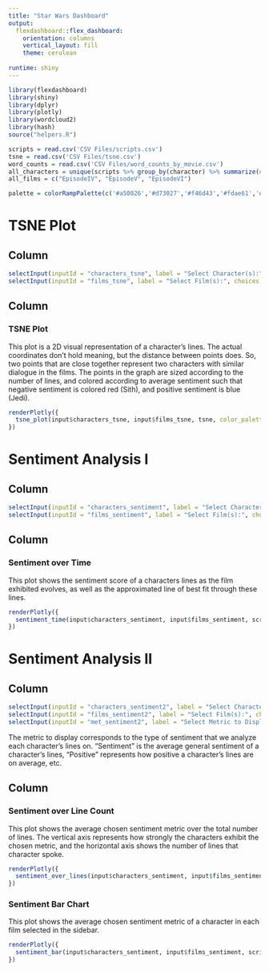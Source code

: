 ```yaml
---
title: "Star Wars Dashboard"
output: 
  flexdashboard::flex_dashboard:
    orientation: columns
    vertical_layout: fill
    theme: cerulean
    
runtime: shiny
---
```


```r
library(flexdashboard)
library(shiny)
library(dplyr)
library(plotly)
library(wordcloud2)
library(hash)
source("helpers.R")
```

```r

scripts = read.csv('CSV Files/scripts.csv')
tsne = read.csv('CSV Files/tsne.csv')
word_counts = read.csv('CSV Files/word_counts_by_movie.csv')
all_characters = unique(scripts %>% group_by(character) %>% summarize(n = n()) %>% arrange(desc(n)) %>% select(character))$character
all_films = c("EpisodeIV", "EpisodeV", "EpisodeVI")

palette = colorRampPalette(c('#a50026','#d73027','#f46d43','#fdae61','#fee090','#e0f3f8','#abd9e9','#74add1','#4575b4','#313695'))

```


TSNE Plot
=======================================================================



Column {.sidebar data-width=200}
-------------------------------------------------------------------
```r
selectInput(inputId = "characters_tsne", label = "Select Character(s):", choices = c("All Characters", all_characters), multiple = TRUE, selected = "All Characters")
selectInput(inputId = "films_tsne", label = "Select Film(s):", choices = c("All Films", all_films), multiple = TRUE, selected = "All Films")
```


Column {}
-----------------------------------------------------------------------

### TSNE Plot

This plot is a 2D visual representation of a character's lines. The actual coordinates don't hold meaning, but the distance between points does. So, two points that are close together represent two characters with similar dialogue in the films.
The points in the graph are sized according to the number of lines, and colored according to average sentiment such that negative sentiment is colored red (Sith), and positive sentiment is blue (Jedi).


```r
renderPlotly({
  tsne_plot(input$characters_tsne, input$films_tsne, tsne, color_palette = palette, color_max = quantile(tsne$compound, 0.9), color_min = quantile(tsne$compound, 0.1))
})
```


Sentiment Analysis I
=======================================================================




Column {.sidebar data-width=200}
-------------------------------------------------------------------
```r
selectInput(inputId = "characters_sentiment", label = "Select Character(s):", choices = c("All Characters", all_characters), multiple = TRUE, selected = c("LUKE", "VADER"))
selectInput(inputId = "films_sentiment", label = "Select Film(s):", choices = c("All Films", all_films), multiple = TRUE, selected = "All Films")
```


Column {data-width=800}
-----------------------------------------------------------------------

### Sentiment over Time

This plot shows the sentiment score of a characters lines as the film exhibited evolves, as well as the approximated line of best fit through these lines. 


```r
renderPlotly({
  sentiment_time(input$characters_sentiment, input$films_sentiment, scripts, color_palette = palette)
})
```




Sentiment Analysis II
=======================================================================




Column {.sidebar data-width=200}
-------------------------------------------------------------------
```r
selectInput(inputId = "characters_sentiment2", label = "Select Character(s):", choices = c("All Characters", all_characters), multiple = TRUE, selected = c("LUKE", "LEIA", "HAN", "VADER"))
selectInput(inputId = "films_sentiment2", label = "Select Film(s):", choices = c("All Films", all_films), multiple = TRUE, selected = "All Films")
selectInput(inputId = "met_sentiment2", label = "Select Metric to Display:", choices = c("Sentiment", "Positive", "Neutral", "Negative"), selected = "Sentiment")
```


The metric to display corresponds to the type of sentiment that we analyze each character's lines on. "Sentiment" is the average general sentiment of a character's lines, "Positive" represents how positive a character's lines are on average, etc. 

Column {data-width=800}
-----------------------------------------------------------------------

### Sentiment over Line Count

This plot shows the average chosen sentiment metric over the total number of lines. The vertical axis represents how strongly the characters exhibit the chosen metric, and the horizontal axis shows the number of lines that character spoke. 


```r
renderPlotly({
  sentiment_over_lines(input$characters_sentiment, input$films_sentiment, scripts, met = input$met_sentiment2, color_palette = palette)
})
```


### Sentiment Bar Chart

This plot shows the average chosen sentiment metric of a character in each film selected in the sidebar.

```r
renderPlotly({
  sentiment_bar(input$characters_sentiment, input$films_sentiment, scripts, met = input$met_sentiment2, color_palette = palette)
})
```